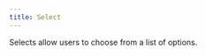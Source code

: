 ```yaml
---
title: Select
---
```





<Tags />

<!-- introduction start -->
Selects allow users to choose from a list of options.
<!-- introduction end -->

<LinkableDocsTabs>
  <DocsUx />
  <DocsCode />
</LinkableDocsTabs>
